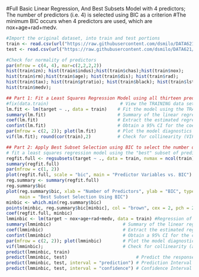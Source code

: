 

#Full Basic Linear Regression, And Best Subsets Model with 4 predictors; The number of predictors (i.e. 4) is selected using BIC as a criterion
#The minimum BIC occurs when 4 predictors are used, which are nox+age+rad+medv.
```r
#Import the original dataset, into train and test portions
train <- read.csv(url("https://raw.githubusercontent.com/dsmilo/DATA621/master/HW3/Data/crime-training-data.csv"))
test <- read.csv(url("https://raw.githubusercontent.com/dsmilo/DATA621/master/HW3/Data/crime-evaluation-data.csv"))

#Check for normality of predictors
par(mfrow = c(4, 4), mar=c(2,2,2,2))
hist(train$zn); hist(train$indus);hist(train$chas);hist(train$nox);
hist(train$rm);hist(train$age); hist(train$dis); hist(train$rad);
hist(train$tax); hist(train$ptratio); hist(train$black); hist(train$lstat);
hist(train$medv);

## Part 1: Fit a Least Squares Regression Model using all thirteen predictors
#fix(data.train)                           # View the TRAINING data set
lm.fit <- lm(target ~ ., data = train)    # Fit the model using the TRAINING data set
summary(lm.fit)                           # Summary of the linear regression model
coef(lm.fit)                              # Extract the estimated regression model coefficients
confint(lm.fit)                           # Obtain a 95% CI for the coefficient estimates
par(mfrow = c(2, 2)); plot(lm.fit)        # Plot the model diagnostics
vif(lm.fit); round(cor(train),2)          # Check for collinearity (VIF > 10; none)

## Part 2: Apply Best Subset Selection using BIC to select the number of predictors and then
# fit a least squares regression model using the "best" subset of predictor variables
regfit.full <- regsubsets(target ~ ., data = train, nvmax = ncol(train)-1)
summary(regfit.full)
par(mfrow = c(1, 2))
plot(regfit.full, scale = "bic", main = "Predictor Variables vs. BIC")
reg.summary <- summary(regfit.full)
reg.summary$bic
plot(reg.summary$bic, xlab = "Number of Predictors", ylab = "BIC", type = "l",
     main = "Best Subset Selection Using BIC")
minbic <- which.min(reg.summary$bic)
points(minbic, reg.summary$bic[minbic], col = "brown", cex = 2, pch = 20)
coef(regfit.full, minbic)
lmminbic <- lm(target ~ nox+age+rad+medv, data = train) #Regression of the four best predictors, from best subsets results
summary(lmminbic)                           # Summary of the linear regression model
coef(lmminbic)                              # Extract the estimated regression model coefficients
confint(lmminbic)                           # Obtain a 95% CI for the coefficient estimates
par(mfrow = c(2, 2)); plot(lmminbic)        # Plot the model diagnostics
vif(lmminbic);                              # Check for collinearity (all VIF <= 10)
predict(lmminbic, train)
predict(lmminbic, test)                          # Predict the responses for the TEST data set
predict(lmminbic, test, interval = "prediction") # Prediction Interval of Predicted Responses
predict(lmminbic, test, interval = "confidence") # Confidence Interval of Predicted Responses
```
